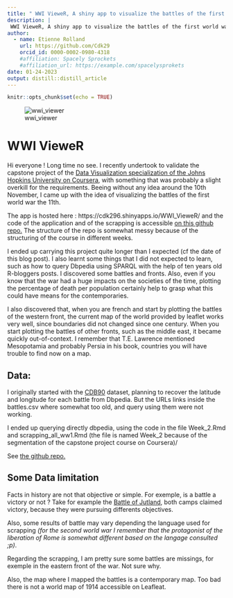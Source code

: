 ```yaml
---
title: " WWI VieweR, A shiny app to visualize the battles of the first world war"
description: |
 WWI VieweR, A shiny app to visualize the battles of the first world war.
author:
  - name: Etienne Rolland
    url: https://github.com/Cdk29
    orcid_id: 0000-0002-0980-4318
    #affiliation: Spacely Sprockets
    #affiliation_url: https://example.com/spacelysprokets
date: 01-24-2023
output: distill::distill_article
---
```


```r
knitr::opts_chunk$set(echo = TRUE)
```

![wwi_viewer](1672913731402.jpeg)

# WWI VieweR

Hi everyone ! Long time no see. I recently undertook to validate the capstone project of the [Data Visualization specialization of the Johns Hopkins University on Coursera](https://www.coursera.org/specializations/jhu-data-visualization-dashboarding-with-r), with something that was probably a slight overkill for the requirements. Beeing without any idea around the 10th November, I came up with the idea of visualizing the battles of the first world war the 11th.

The app is hosted here : https://cdk296.shinyapps.io/WWI_VieweR/ and the code of the application and of the scrapping is accessible [on this github repo.](https://github.com/Cdk29/Capstone_project) The structure of the repo is somewhat messy because of the structuring of the course in different weeks.

I ended up carrying this project quite longer than I expected (cf the date of this blog post). I also learnt some things that I did not expected to learn, such as how to query Dbpedia using SPARQL with the help of ten years old R-bloggers posts. I discovered some battles and fronts. Also, even if you know that the war had a huge impacts on the societies of the time, plotting the percentage of death per population certainly help to grasp what this could have means for the contemporaries.

I also discovered that, when you are french and start by plotting the battles of the western front, the current map of the world provided by leaflet works very well, since boundaries did not changed since one century. When you start plotting the battles of other fronts, such as the middle east, it became quickly out-of-context. I remember that T.E. Lawrence mentioned Mesopotamia and probably Persia in his book, countries you will have trouble to find now on a map.

## Data:

I originally started with the [CDB90](https://github.com/jrnold/CDB90) dataset, planning to recover the latitude and longitude for each battle from Dbpedia. But the URLs links inside the battles.csv where somewhat too old, and query using them were not working.

I ended up querying directly dbpedia, using the code in the file Week_2.Rmd and scrapping_all_ww1.Rmd (the file is named Week_2 because of the segmentation of the capstone project course on Coursera)/

See [the github repo.](https://github.com/Cdk29/Capstone_project)

## Some Data limitation

Facts in history are not that objective or simple. For exemple, is a battle a victory or not ? Take for example the  [Battle of Jutland](https://en.wikipedia.org/wiki/Battle_of_Jutland), both camps claimed victory, because they were pursuing differents objectives.

Also, some results of battle may vary depending the language used for scrapping *(for the second world war I remember that the protagonist of the liberation of Rome is somewhat different based on the langage consulted ;p)*.

Regarding the scrapping, I am pretty sure some battles are missings, for exemple in the eastern front of the war. Not sure why.

Also, the map where I mapped the battles is a contemporary map. Too bad there is not a world map of 1914 accessible on Leafleat.

